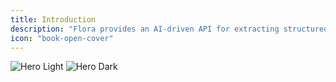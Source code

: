 ```yaml
---
title: Introduction
description: "Flora provides an AI-driven API for extracting structured data from various unstructured sources. This documentation guides you through integrating and utilizing Flora's capabilities in your applications."
icon: "book-open-cover"
---
```


<img
  className="block dark:hidden"
  src="/images/light-flora-cover-image.png"
  alt="Hero Light"
/>
<img
  className="hidden dark:block"
  src="/images/dark-flora-cover-image.png"
  alt="Hero Dark"
/>
